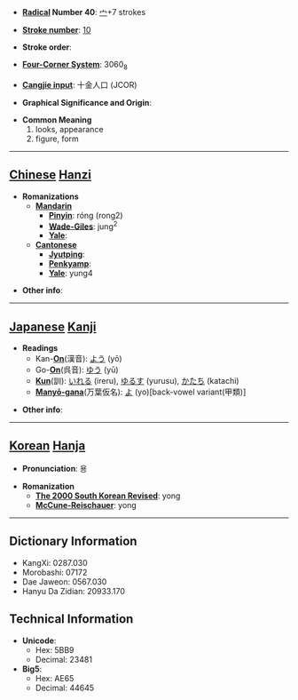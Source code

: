 * '''[[Wiktionary:Chinese radical index| Radical]] Number 40''': [[Wiktionary:Chinese radical index 宀|宀]]+7 strokes

* '''[[Wiktionary:Chinese total strokes index|Stroke number]]''': [[Wiktionary:Chinese total strokes index 10|10]]

* '''Stroke order''': 

* '''[[Wiktionary:Chinese four corner index|Four-Corner System]]''': 3060<sub>8</sub>

* '''[[Wiktionary:Chinese Cangjie index|Cangjie input]]''': 十金人口 (JCOR)

* '''Graphical Significance and Origin''': 

* '''Common Meaning'''
*#looks, appearance
*# figure, form


----

== [[Chinese]] [[Hanzi]] ==

* '''Romanizations'''
** '''[[Mandarin]]'''
*** '''[[Pinyin]]''': róng (rong2)
*** '''[[Wade-Giles]]''': jung<sup>2</sup>
*** '''[[Yale]]''': 
** '''[[Cantonese]]'''
*** '''[[Jyutping]]''':
*** '''[[Penkyamp]]''': 
*** '''[[Yale]]''': yung4

* '''Other info''': 

----

== [[Japanese]] [[Kanji]] ==

* '''Readings'''
** Kan-'''[[On]]'''(漢音): [[よう]] (yō)
** Go-'''[[On]]'''(呉音): [[ゆう]] (yū)
** '''[[Kun]]'''(訓): [[いれる]] (ireru), [[ゆるす]] (yurusu), [[かたち]] (katachi)
** '''[[Manyō-gana]]'''(万葉仮名): [[よ]] (yo)[back-vowel variant(甲類)]

* '''Other info''':  

----

== [[Korean]] [[Hanja]] ==

* '''Pronunciation''': 용

* '''Romanization'''
** '''[[The 2000 South Korean Revised Romanization|The 2000 South Korean Revised]]''': yong
** '''[[McCune-Reischauer]]''': yong

----

== Dictionary Information ==

* KangXi: 0287.030
* Morobashi: 07172
* Dae Jaweon: 0567.030
* Hanyu Da Zidian: 20933.170

== Technical Information ==

* '''Unicode''':
** Hex: 5BB9
** Decimal: 23481
* '''Big5''':
** Hex: AE65
** Decimal: 44645